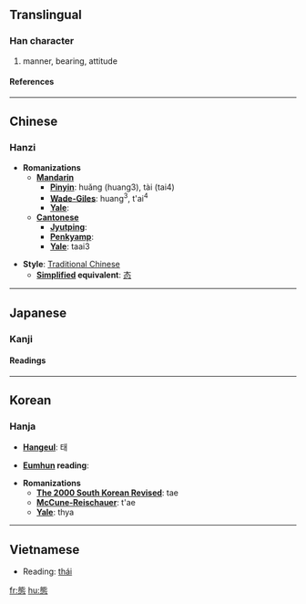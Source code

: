 {{see|态}}

==Translingual==
===Han character===
{{Han char|rn=61|rad=心|as=10|sn=14|four=2133<sub>1</sub>|canj=戈心心 (IPP)}}
# manner, bearing, attitude
====References====
{{Han ref|kx=0398.030|dkj=11052|dj=0737.040|hdz=42335.070|uh=614B|ud=24907|bh=BA41|bd=47681}}
----

==Chinese==
===Hanzi===


* '''Romanizations'''
** '''[[Mandarin]]'''
*** '''[[Pinyin]]''': huǎng (huang3), tài (tai4)
*** '''[[Wade-Giles]]''': huang<sup>3</sup>, t'ai<sup>4</sup>
*** '''[[Yale]]''': 
** '''[[Cantonese]]'''
*** '''[[Jyutping]]''':
*** '''[[Penkyamp]]''': 
*** '''[[Yale]]''': taai3

* '''Style''': [[Traditional Chinese]] 
** '''[[Simplified Chinese|Simplified]] equivalent''': [[态]]
----
== Japanese ==
===Kanji===
{{ja-kanji|grade=5|rs=心10}}
====Readings====
{{ja-readings|on=[[たい]] (tai)|kun=[[さま]] (sama), [[わざと]] (wazato)}}
----
==Korean==
===Hanja===

* '''[[Hangeul]]''': 태

* '''[[Eumhun]] reading''': 

* '''Romanizations'''
** '''[[The 2000 South Korean Revised Romanization|The 2000 South Korean Revised]]''': tae
** '''[[McCune-Reischauer]]''': t'ae
** '''[[Yale]]''': thya
----
==Vietnamese==

*Reading: [[thái]]


[[fr:態]]
[[hu:態]]
